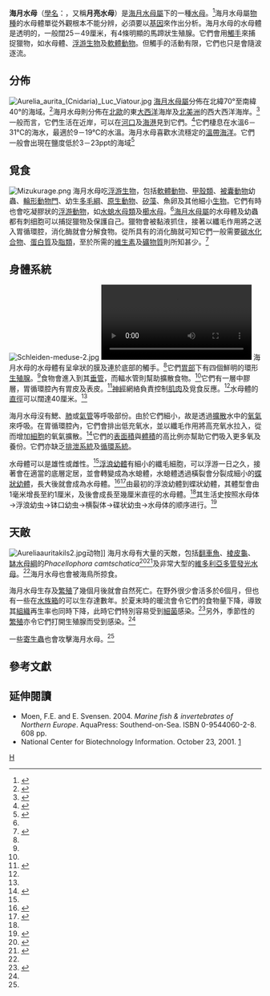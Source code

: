 {{Speciesbox
| taxon = Aurelia aurita
| binomial_authority = [[卡爾·林奈|Linnaeus]], 1758
| image = Moon jellyfish at Gota Sagher.JPG
| image_caption = 海月水母群，攝於[[紅海|紅海]]
}}
'''海月水母'''（[[學名|學名]]：''{{lang|la|Aurelia aurita}}''，又稱'''月亮水母'''）是[[海月水母屬|海月水母屬]]下的一種[[水母|水母]]。<ref name="Dawson">{{cite web|url=http://www2.eve.ucdavis.edu/mndawson/tS/Org/JotQ/JotQ_03Oct.html|title=Aurelia species|last=Dawson|first=Michael N|accessdate=2008-08-12|archive-date=2018-03-25|archive-url=https://web.archive.org/web/20180325110015/http://www2.eve.ucdavis.edu/mndawson/tS/Org/JotQ/JotQ_03Oct.html|dead-url=no}}</ref>海月水母屬[[物種|物種]]的水母體單從外觀根本不能分辨，必須要以[[基因|基因]]來作出分析。海月水母的水母體是透明的，一般闊25－49厘米，有4條明顯的馬蹄狀生殖腺。它們會用[[觸手|觸手]]來捕捉獵物，如水母體、[[浮游生物|浮游生物]]及[[軟體動物|軟體動物]]。但觸手的活動有限，它們也只是會隨波逐流。

== 分佈 ==
[[File:Aurelia_aurita_(Cnidaria)_Luc_Viatour.jpg|thumb]]
[[海月水母屬|海月水母屬]]分佈在北緯70°至南緯40°的海域。<ref name=purcell>{{cite book en|author=Purcell, J. E., W.M. Graham, and H.J. Dumont (Eds.)|year=2001|title=Jellyfish Blooms: Ecological and Societal Importance|publisher=Kluwer Academic Publishers|location=Dordrecht|pages=229-73}}</ref>海月水母則分佈在[[北歐|北歐]]的東[[大西洋|大西洋]]海岸及[[北美洲|北美洲]]的西大西洋海岸。<ref>{{cite journal en|author=Dawson, M.N.|year=2003|title=Macro-morphological variation among cryptic species of the moon jellyfish, "Aurelia" (Cnidaria: Scyphozoa)|journal=Marine Biology|volume=143|pages=369-79|doi=10.1007/s00227-003-1070-3}}</ref>一般而言，它們生活在近岸，可以在[[河口|河口]]及[[海港|海港]]見到它們。<ref name=russ>{{cite book en|author=Russell, F. S.|year=1953|title=The Medusae of the British Isles II|publisher=Syndics of Cambridge University Press|location=London|pages=81-186}}</ref>它們棲息在水溫6－31℃的海水，最適於9－19℃的水溫。海月水母喜歡水流穩定的[[溫帶|溫帶]][[海洋|海洋]]。它們一般會出現在鹽度低於3－23ppt的海域<ref name=rod>{{Cite web |url=http://animaldiversity.ummz.umich.edu/accounts/aurelia/a._aurita$narrative.html |title=Rodriguez, R. J. February 1996. ''Aurelia aurita'' (Saucer Jelly, Moon Jelly, Common Sea Jelly Jellyfish) Narrative |accessdate=2010-07-25 |archive-date=2009-01-07 |archive-url=https://web.archive.org/web/20090107092626/http://animaldiversity.ummz.umich.edu/accounts/aurelia/a._aurita$narrative.html |dead-url=no }}</ref>

== 覓食 ==
[[File:Mizukurage.png|thumb]]
海月水母吃[[浮游生物|浮游生物]]，包括[[軟體動物|軟體動物]]、[[甲殼類|甲殼類]]、[[被囊動物|被囊動物]]幼蟲、[[輪形動物門|輪形動物門]]、幼生[[多毛綱|多毛綱]]、[[原生動物|原生動物]]、[[矽藻|矽藻]]、魚卵及其他細小[[生物|生物]]。它們有時也會吃凝膠狀的[[浮游動物|浮游動物]]，如[[水螅水母類|水螅水母類]]及[[櫛水母|櫛水母]]。<ref name="rod"/>[[海月水母屬|海月水母屬]]的水母體及幼蟲都有刺细胞可以捕捉獵物及保護自己。獵物會被黏液抓住，接著以纖毛作用將之送入胃循環腔，消化酶就會分解食物。從所具有的消化酶就可知它們一般需要[[碳水化合物|碳水化合物]]、[[蛋白質|蛋白質]]及[[脂類|脂類]]，至於所需的[[維生素|維生素]]及[[礦物質|礦物質]]則所知甚少。<ref name=arai>{{Cite book en|author=Arai, M. N.|year=1997|title=A Functional Biology of Scyphozoa|publisher=Chapman and Hall|location=London|pages=68-206}}</ref>

== 身體系統 ==
[[File:Schleiden-meduse-2.jpg|thumb]]
[[File:Moon_Jellies_Swimming.ogv|thumb]]
海月水母的水母體有呈傘狀的膜及連於底部的觸手。<ref name="russ"/>它們[[胃部|胃部]]下有四個鮮明的環形[[生殖腺|生殖腺]]。<ref name="purcell"/>食物會進入到其[[垂管|垂管]]，而輻水管則幫助擴散食物。<ref name="russ" />它們有一層中膠層，胃循環腔內有胃皮及表皮。<ref>{{Cite book en|author=Solomon, E. P., L. R. Berg, and W. W. Martin|year=2002|title=Biology|edition=6th edition|publisher=Brooks/Cole Publishing|location=CA|pages=602-8}}</ref>[[神經|神經]]網絡負責控制[[肌肉|肌肉]]及覓食反應。<ref name="arai"/>水母體的[[直徑|直徑]]可以闊達40厘米。<ref name="arai" />

海月水母沒有鰓、[[肺|肺]]或[[氣管|氣管]]等呼吸部份。由於它們細小，故是透過[[擴散|擴散]]水中的[[氧氣|氧氣]]來呼吸。在胃循環腔內，它們會排出低充氧水，並以纖毛作用將高充氧水拉入，從而增加[[細胞|細胞]]的氧氣擴散。<ref>{{Cite book en|author=Rees, W. J.|year=1996|title=The Cnidaria and Their Evolution|publisher=Academic Press Inc|location=NY|pages=77-104}}</ref>它們的[[表面積|表面積]]與[[體積|體積]]的高比例亦幫助它們吸入更多氧及養份。它們亦缺乏[[排泄系統|排泄系統]]及[[循環系統|循環系統]]。

水母體可以是雄性或雌性。<ref name="arai" />[[浮浪幼體|浮浪幼體]]有細小的纖毛細胞，可以浮游一日之久，接著會在適當的底層定居，並會轉變成為水螅體，水螅體透過橫裂會分裂成細小的[[蝶狀幼體|蝶狀幼體]]，長大後就會成為水母體。<ref>{{Cite web |url=http://tolweb.org/treehouses/?treehouse_id=3539 |title=Tree of Life - NJ Jellyfish - ''Aurelia aurita'' |accessdate=2010-07-25 |archive-date=2010-06-12 |archive-url=https://web.archive.org/web/20100612225414/http://tolweb.org/treehouses/?treehouse_id=3539 |dead-url=no }}</ref><ref>{{Cite book en|author=Gilbertson, L.|year=1999|title=Zoology Laboratory Manual|edition=4th edition|publisher=McGraw-Hill Inc|location=CA|pages=9.2-9.7}}</ref>由最初的浮浪幼體到蝶狀幼體，其體型會由1毫米增長至約1厘米，及後會成長至幾厘米直徑的水母體。<ref name="russ" />其生活史按照水母体→浮浪幼虫→钵口幼虫→横裂体→碟状幼虫→水母体的顺序进行。<ref name=blueanimalbio>{{cite web |url=http://www.blueanimalbio.com/wujizhui/qiangchang/boshuimu.htm |title=钵水母纲 |publisher=[[蓝色动物学|蓝色动物学]]（中国动物学科普网） |accessdate=2010-07-27 |language=zh-hans |archive-date=2013-07-31 |archive-url=https://web.archive.org/web/20130731181023/http://www.blueanimalbio.com/wujizhui/qiangchang/boshuimu.htm |dead-url=no }}</ref>

== 天敵 ==
[[File:Aureliaauritakils2.jpg|thumb]]动物]]
海月水母有大量的天敵，包括[[翻車魚|翻車魚]]、[[棱皮龜|棱皮龜]]、[[缽水母綱|缽水母綱]]的''Phacellophora camtschatica''<ref>{{Cite journal en|author=Strand, S.W. and W.M. Hamner|year=1988|title=Predatory behavior of ''Phacellophora camtschatica'' and size-selective predation upon ''Aurelia aurita'' (Scyphozoa: Cnidaria) in Saanich Inlet, British Columbia|url=https://archive.org/details/sim_marine-biology_1988-10_99_3/page/409|journal=Marine Biology|volume=99|pages=409-14|doi=10.1007/BF02112134}}</ref><ref>{{Cite journal en|url=http://academic.evergreen.edu/t/thuesene/Towanda2006.pdf|author=Towanda, T. and E.V. Thuesen|year=2006|title=Ectosymbiotic behavior of ''Cancer gracilis'' and its trophic relationships with its host ''Phacellophora camtschatica'' and the parasitoid ''Hyperia medusarum''|journal=Marine Ecology Progress Series|volume=315|pages=221-36|access-date=2010-07-25|archive-date=2017-08-11|archive-url=https://web.archive.org/web/20170811012408/http://academic.evergreen.edu/t/thuesene/towanda2006.pdf|dead-url=no}}</ref>及非常大型的[[維多利亞多管發光水母|維多利亞多管發光水母]]。<ref name="arai"/>海月水母也會被海鳥所掠食。

海月水母生存及[[繁殖|繁殖]]了幾個月後就會自然死亡。在野外很少會活多於6個月，但也有一些在[[水族箱|水族箱]]的可以生存達數年。於夏末時的暖流會令它們的食物量下降，導致其[[组织_(生物学)|組織]]再生率也同時下降，此時它們特別容易受到[[細菌|細菌]]感染。<ref>{{Cite journal en|url=http://www.ingentaconnect.com/content/umrsmas/bullmar/1993/00000053/00000001/art00016|author=Mills, C.E.|year=1993|title=Natural mortality in NE Pacific coastal hydromedusae: grazing predation, wound healing and senescence|journal=Bulletin of Marine Science|volume=53|pages=194-203|access-date=2010-07-25|archive-date=2011-06-07|archive-url=https://web.archive.org/web/20110607130840/http://www.ingentaconnect.com/content/umrsmas/bullmar/1993/00000053/00000001/art00016|dead-url=no}}</ref>另外，季節性的[[繁殖|繁殖]]亦令它們打開生殖腺而受到感染。<ref name="arai" />

一些[[寄生蟲|寄生蟲]]也會攻擊海月水母。<ref name="arai" />

== 參考文獻 ==
{{reflist}}

== 延伸閱讀 ==
{{refbegin}}
* Moen, F.E. and E. Svensen. 2004. ''Marine fish & invertebrates of Northern Europe''. AquaPress: Southend-on-Sea. ISBN 0-9544060-2-8. 608 pp.
* National Center for Biotechnology Information.  October 23, 2001. [http://www.ncbi.nlm.nih.gov/Taxonomy/Browser/wwwtax.cgi] {{Wayback|url=http://www.ncbi.nlm.nih.gov/Taxonomy/Browser/wwwtax.cgi |date=20090703185643 }}
{{refend}}
{{Taxonbar}}
[[Category:海月水母屬|H]]